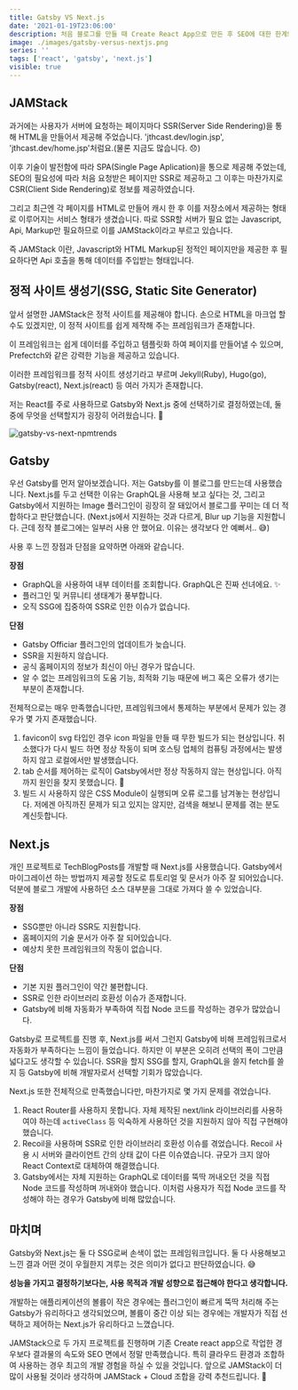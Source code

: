 ```yaml
---
title: Gatsby VS Next.js
date: '2021-01-19T23:06:00'
description: 처음 블로그를 만들 때 Create React App으로 만든 후 SEO에 대한 한계와 직접 페이지를 생성하는 부분이 생산성에 저하된다고 느껴 JAMStack으로 다시 만들었습니다. JAMStack을 만들 때 Gatsby로 시작할지, Next.js로 시작할지 엄청 고민이 많았는데요, 성능도 비슷하고 목적도 비슷하고 사용률도 비슷해 보였습니다. 그래서 직접 둘 다 사용해보고 글을 남기기로 했습니다.
image: ./images/gatsby-versus-nextjs.png
series: ''
tags: ['react', 'gatsby', 'next.js']
visible: true
---
```


## JAMStack

과거에는 사용자가 서버에 요청하는 페이지마다 SSR(Server Side Rendering)을 통해 HTML을 만들어서 제공해 주었습니다.
'jthcast.dev/login.jsp', 'jthcast.dev/home.jsp'처럼요.(물론 지금도 많습니다. 😞)

이후 기술이 발전함에 따라 SPA(Single Page Aplication)을 통으로 제공해 주었는데,
SEO의 필요성에 따라 처음 요청받은 페이지만 SSR로 제공하고 그 이후는 마찬가지로 CSR(Client Side Rendering)로 정보를 제공하였습니다.

그리고 최근엔 각 페이지를 HTML로 만들어 캐시 한 후 이를 저장소에서 제공하는 형태로 이루어지는 서비스 형태가 생겼습니다.
따로 SSR할 서버가 필요 없는 Javascript, Api, Markup만 필요하므로 이를 JAMStack이라고 부르고 있습니다.

즉 JAMStack 이란, Javascript와 HTML Markup된 정적인 페이지만을 제공한 후 필요하다면 Api 호출을 통해 데이터를 주입받는 형태입니다.

## 정적 사이트 생성기(SSG, Static Site Generator)

앞서 설명한 JAMStack은 정적 사이트를 제공해야 합니다. 손으로 HTML을 마크업 할 수도 있겠지만,
이 정적 사이트를 쉽게 제작해 주는 프레임워크가 존재합니다.

이 프레임워크는 쉽게 데이터를 주입하고 템플릿화 하여 페이지를 만들어낼 수 있으며,
Prefectch와 같은 강력한 기능을 제공하고 있습니다.

이러한 프레임워크를 정적 사이트 생성기라고 부르며 Jekyll(Ruby), Hugo(go), Gatsby(react), Next.js(react) 등 여러 가지가 존재합니다.

저는 React를 주로 사용하므로 Gatsby와 Next.js 중에 선택하기로 결정하였는데, 둘 중에 무엇을 선택할지가 굉장히 어려웠습니다. 🤔

![gatsby-vs-next-npmtrends](./images/gatsby-vs-next-npmtrends.png 'Npmtrends에서는 Next.js가 앞서고 있습니다.')

## Gatsby

우선 Gatsby를 먼저 알아보겠습니다. 저는 Gatsby를 이 블로그를 만드는데 사용했습니다.
Next.js를 두고 선택한 이유는 GraphQL을 사용해 보고 싶다는 것,
그리고 Gatsby에서 지원하는 Image 플러그인이 굉장히 잘 돼있어서 블로그를 꾸미는 데 더 적합하다고 판단했습니다.
(Next.js에서 지원하는 것과 다르게, Blur up 기능을 지원합니다. 근데 정작 블로그에는 일부러 사용 안 했어요.
이유는 생각보다 안 예뻐서.. 😅)

사용 후 느낀 장점과 단점을 요약하면 아래와 같습니다.

**장점**

- GraphQL을 사용하여 내부 데이터를 조회합니다. GraphQL은 진짜 선녀에요. ✨
- 플러그인 및 커뮤니티 생태계가 풍부합니다.
- 오직 SSG에 집중하여 SSR로 인한 이슈가 없습니다.

**단점**

- Gatsby Officiar 플러그인의 업데이트가 늦습니다.
- SSR을 지원하지 않습니다.
- 공식 홈페이지의 정보가 최신이 아닌 경우가 많습니다.
- 알 수 없는 프레임워크의 도움 기능, 최적화 기능 때문에 버그 혹은 오류가 생기는 부분이 존재합니다.

전체적으로는 매우 만족했습니다만, 프레임워크에서 통제하는 부분에서 문제가 있는 경우가 몇 가지 존재했습니다.

1. favicon이 svg 타입인 경우 icon 파일을 만들 때 무한 빌드가 되는 현상입니다.
   취소했다가 다시 빌드 하면 정상 작동이 되며 호스팅 업체의 컴퓨팅 과정에서는 발생하지 않고 로컬에서만 발생했습니다.
2. tab 순서를 제어하는 로직이 Gatsby에서만 정상 작동하지 않는 현상입니다. 아직까지 원인을 찾지 못했습니다. 💢
3. 빌드 시 사용하지 않은 CSS Module이 실행되며 오류 로그를 남겨놓는 현상입니다.
   저에겐 아직까진 문제가 되고 있지는 않지만, 검색을 해보니 문제를 겪는 분도 계신듯합니다.

## Next.js

개인 프로젝트로 <ExternalLink href="https://techblogposts.com">TechBlogPosts</ExternalLink>를 개발할
때 Next.js를 사용했습니다. Gatsby에서 마이그레이션 하는 방법까지 제공할 정도로 튜토리얼 및 문서가 아주 잘 되어있습니다.
덕분에 블로그 개발에 사용하던 소스 대부분을 그대로 가져다 쓸 수 있었습니다.

**장점**

- SSG뿐만 아니라 SSR도 지원합니다.
- 홈페이지의 기술 문서가 아주 잘 되어있습니다.
- 예상치 못한 프레임워크의 작동이 없습니다.

**단점**

- 기본 지원 플러그인이 약간 불편합니다.
- SSR로 인한 라이브러리 호환성 이슈가 존재합니다.
- Gatsby에 비해 자동화가 부족하여 직접 Node 코드를 작성하는 경우가 많았습니다.

Gatsby로 프로젝트를 진행 후, Next.js를 써서 그런지 Gatsby에 비해 프레임워크로서 자동화가 부족하다는 느낌이 들었습니다.
하지만 이 부분은 오히려 선택의 폭이 그만큼 넓다고도 생각할 수 있습니다.
SSR을 할지 SSG를 할지, GraphQL을 쓸지 fetch를 쓸지 등 Gatsby에 비해 개발자로서 선택할 기회가 많았습니다.

Next.js 또한 전체적으로 만족했습니다만, 마찬가지로 몇 가지 문제를 겪었습니다.

1. React Router를 사용하지 못합니다.
   자체 제작된 next/link 라이브러리를 사용하여야 하는데 `activeClass` 등 익숙하게 사용하던 것을 지원하지 않아 직접 구현해야 했습니다.
2. Recoil을 사용하며 SSR로 인한 라이브러리 호환성 이슈를 겪었습니다.
   Recoil 사용 시 서버와 클라이언트 간의 상태 값이 다른 이슈였습니다.
   규모가 크지 않아 React Context로 대체하여 해결했습니다.
3. Gatsby에서는 자체 지원하는 GraphQL로 데이터를 뚝딱 꺼내오던 것을 직접 Node 코드를 작성하며 꺼내와야 했습니다.
   이처럼 사용자가 직접 Node 코드를 작성해야 하는 경우가 Gatsby에 비해 많았습니다.

## 마치며

Gatsby와 Next.js는 둘 다 SSG로써 손색이 없는 프레임워크입니다.
둘 다 사용해보고 느낀 결과 어떤 것이 우월한지 겨루는 것은 의미가 없다고 판단하였습니다. 😅

**성능을 가지고 결정하기보다는, 사용 목적과 개발 성향으로 접근해야 한다고 생각합니다.**

개발하는 애플리케이션의 볼륨이 작은 경우에는 플러그인이 빠르게 뚝딱 처리해 주는 Gatsby가 유리하다고 생각되었으며,
볼륨이 중간 이상 되는 경우에는 개발자가 직접 선택하고 제어하는 Next.js가 유리하다고 느꼈습니다.

JAMStack으로 두 가지 프로젝트를 진행하며 기존 Create react app으로 작업한 경우보다 결과물의 속도와 SEO 면에서 정말 만족했습니다.
특히 클라우드 환경과 조합하여 사용하는 경우 최고의 개발 경험을 하실 수 있을 것입니다.
앞으로 JAMStack이 더 많이 사용될 것이라 생각하며 JAMStack + Cloud 조합을 강력 추천드립니다. 💯
